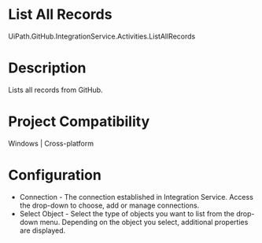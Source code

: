 ﻿# List All Records

UiPath.GitHub.IntegrationService.Activities.ListAllRecords

# Description

Lists all records from GitHub.

# Project Compatibility

Windows | Cross-platform

# Configuration

* Connection - The connection established in Integration Service. Access the drop-down to choose, add or manage connections.
* Select Object - Select the type of objects you want to list from the drop-down menu. Depending on the object you select, additional properties are displayed.
